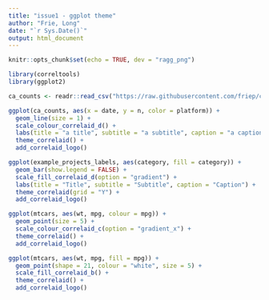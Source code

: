```yaml
---
title: "issue1 - ggplot theme"
author: "Frie, Long"
date: "`r Sys.Date()`"
output: html_document
---
```


```r
knitr::opts_chunk$set(echo = TRUE, dev = "ragg_png")
```

```r
library(correltools)
library(ggplot2)

ca_counts <- readr::read_csv("https://raw.githubusercontent.com/friep/correlaid-utils/main/correlaid-analytics/data/all_daily.csv")

ggplot(ca_counts, aes(x = date, y = n, color = platform)) +
  geom_line(size = 1) +
  scale_colour_correlaid_d() +
  labs(title = "a title", subtitle = "a subtitle", caption = "a caption") +
  theme_correlaid() +
  add_correlaid_logo()
```

```r
ggplot(example_projects_labels, aes(category, fill = category)) +
  geom_bar(show.legend = FALSE) +
  scale_fill_correlaid_d(option = "gradient") +
  labs(title = "Title", subtitle = "Subtitle", caption = "Caption") +
  theme_correlaid(grid = "Y") +
  add_correlaid_logo()
```

```r
ggplot(mtcars, aes(wt, mpg, colour = mpg)) +
  geom_point(size = 5) +
  scale_colour_correlaid_c(option = "gradient_x") +
  theme_correlaid() +
  add_correlaid_logo()
```

```r
ggplot(mtcars, aes(wt, mpg, fill = mpg)) +
  geom_point(shape = 21, colour = "white", size = 5) +
  scale_fill_correlaid_b() +
  theme_correlaid() +
  add_correlaid_logo()
```
